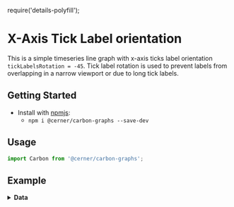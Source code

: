require('details-polyfill');

# X-Axis Tick Label orientation

This is a simple timeseries line graph with x-axis ticks label orientation `tickLabelsRotation = -45`. Tick label rotation is used to prevent labels from overlapping in a narrow viewport or due to long tick labels.

## Getting Started

- Install with [npmjs](https://www.npmjs.com):
  - `npm i @cerner/carbon-graphs --save-dev`

## Usage
```js
import Carbon from '@cerner/carbon-graphs';
```

## Example
<LineGraph />

<details>
<summary style={{fontSize: 24 }}>
<b>Data</b>
</summary>

### Graph Config object
<GraphConfig />

</details>
